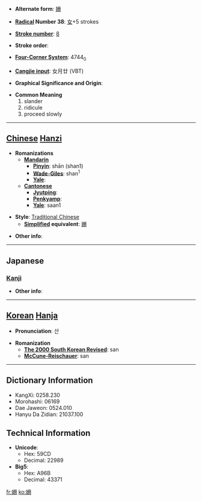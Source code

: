 * '''Alternate form''': [[姗]]

* '''[[Wiktionary:Chinese radical index| Radical]] Number 38''': [[Wiktionary:Chinese radical index 女|女]]+5 strokes

* '''[[Wiktionary:Chinese total strokes index|Stroke number]]''': [[Wiktionary:Chinese total strokes index 8|8]]

* '''Stroke order''': 

* '''[[Wiktionary:Chinese four corner index|Four-Corner System]]''': 4744<sub>0</sub>

* '''[[Wiktionary:Chinese Cangjie index|Cangjie input]]''': 女月廿 (VBT)

* '''Graphical Significance and Origin''': 

* '''Common Meaning'''
*#slander
*# ridicule
*# proceed slowly


----

== [[Chinese]] [[Hanzi]] ==

* '''Romanizations'''
** '''[[Mandarin]]'''
*** '''[[Pinyin]]''': shān (shan1)
*** '''[[Wade-Giles]]''': shan<sup>1</sup>
*** '''[[Yale]]''': 
** '''[[Cantonese]]'''
*** '''[[Jyutping]]''':
*** '''[[Penkyamp]]''': 
*** '''[[Yale]]''': saan1

* '''Style''': [[Traditional Chinese]] 
** '''[[Simplified Chinese|Simplified]] equivalent''': [[姗]]

* '''Other info''': 

----

==Japanese==
===[[Kanji]]===
{{kanji|on readings=[[さん]] (san), [[せん]] (sen), [[はん]] (han), [[さつ]] (satsu), [[さち]] (sachi)
|kun readings=[[みめよい]] (mimeyoi), [[そしる]] (soshiru), [[みにくい]] (minikui)
}}

* '''Other info''':  

----

== [[Korean]] [[Hanja]] ==

* '''Pronunciation''': 산

* '''Romanization'''
** '''[[The 2000 South Korean Revised Romanization|The 2000 South Korean Revised]]''': san
** '''[[McCune-Reischauer]]''': san

----

== Dictionary Information ==

* KangXi: 0258.230
* Morohashi: 06169
* Dae Jaweon: 0524.010
* Hanyu Da Zidian: 21037.100

== Technical Information ==

* '''Unicode''':
** Hex: 59CD
** Decimal: 22989
* '''Big5''':
** Hex: A96B
** Decimal: 43371

[[fr:姍]]
[[ko:姍]]